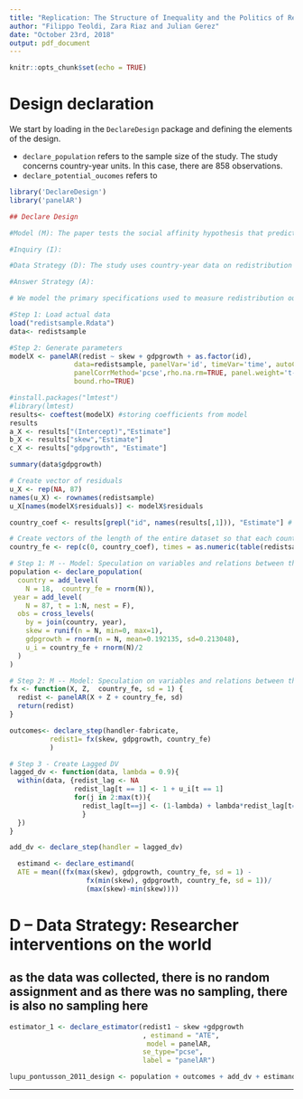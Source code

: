 ```yaml
---
title: "Replication: The Structure of Inequality and the Politics of Redistribution"
author: "Filippo Teoldi, Zara Riaz and Julian Gerez"
date: "October 23rd, 2018"
output: pdf_document
---
```


```r
knitr::opts_chunk$set(echo = TRUE)
```

# Design declaration

We start by loading in the `DeclareDesign` package and defining the elements of the design.

* `declare_population` refers to the sample size of the study. The study concerns country-year units. In this case, there are 858 observations.
* `declare_potential_oucomes` refers to

```r
library('DeclareDesign')
library('panelAR')
```

```r


## Declare Design

#Model (M): The paper tests the social affinity hypothesis that predicts middle-income voters will support redistribution policies when the distance between the middle and poor is small relative to the distance between the middle and the affluent (skew).

#Inquiry (I):

#Data Strategy (D): The study uses country-year data on redistribution (% change in Gini coefficients brought about by taxes and government transfers) and non-elderly social spending for 18 OECD countries for the period 1969-2005. The data is purely observational and does not involve sampling. 

#Answer Strategy (A): 
```

```r

# We model the primary specifications used to measure redistribution outcomes (Table 2, Columns 3 and 7)

#Step 1: Load actual data
load("redistsample.Rdata")
data<- redistsample

#Step 2: Generate parameters
modelX <- panelAR(redist ~ skew + gdpgrowth + as.factor(id),
                data=redistsample, panelVar='id', timeVar='time', autoCorr='ar1',
                panelCorrMethod='pcse',rho.na.rm=TRUE, panel.weight='t-1',
                bound.rho=TRUE)

#install.packages("lmtest")
#library(lmtest)
results<- coeftest(modelX) #storing coefficients from model
results
a_X <- results["(Intercept)","Estimate"]
b_X <- results["skew","Estimate"]
c_X <- results["gdpgrowth", "Estimate"]

summary(data$gdpgrowth)

# Create vector of residuals
u_X <- rep(NA, 87)
names(u_X) <- rownames(redistsample)
u_X[names(modelX$residuals)] <- modelX$residuals

country_coef <- results[grepl("id", names(results[,1])), "Estimate"] # get all country fixed effects

# Create vectors of the length of the entire dataset so that each country has correct FE
country_fe <- rep(c(0, country_coef), times = as.numeric(table(redistsample$id)))

```

```r

# Step 1: M -- Model: Speculation on variables and relations between them
population <- declare_population(
  country = add_level(
    N = 18,  country_fe = rnorm(N)),
 year = add_level(
    N = 87, t = 1:N, nest = F),
  obs = cross_levels(
    by = join(country, year),
    skew = runif(n = N, min=0, max=1),
    gdpgrowth = rnorm(n = N, mean=0.192135, sd=0.213048),
    u_i = country_fe + rnorm(N)/2
  )
)

```

```r

# Step 2: M -- Model: Speculation on variables and relations between them
fx <- function(X, Z,  country_fe, sd = 1) {
  redist <- panelAR(X + Z + country_fe, sd)
  return(redist)
}

outcomes<- declare_step(handler-fabricate,
          redist1= fx(skew, gdpgrowth, country_fe)           
          )
```

```r
# Step 3 - Create Lagged DV
lagged_dv <- function(data, lambda = 0.9){
  within(data, {redist_lag <- NA
                redist_lag[t == 1] <- 1 + u_i[t == 1]
                for(j in 2:max(t)){
                  redist_lag[t==j] <- (1-lambda) + lambda*redist_lag[t==(j - 1)] + u_i[t==j]
                  }
  })
}

add_dv <- declare_step(handler = lagged_dv)
```

```r
  estimand <- declare_estimand(
  ATE = mean((fx(max(skew), gdpgrowth, country_fe, sd = 1) -
                   fx(min(skew), gdpgrowth, country_fe, sd = 1))/
                   (max(skew)-min(skew))))
```
# D -- Data Strategy: Researcher interventions on the world
## as the data was collected, there is no random assignment and as there was no sampling, there is also no sampling here 

```r
estimator_1 <- declare_estimator(redist1 ~ skew +gdpgrowth
                                 , estimand = "ATE", 
                                  model = panelAR,
                                 se_type="pcse",
                                 label = "panelAR")

```

```r
lupu_pontusson_2011_design <- population + outcomes + add_dv + estimand + estimator_1
```
---

```r


```